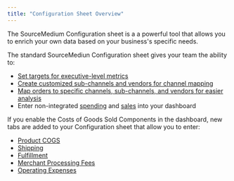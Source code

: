 ```yaml
---
title: "Configuration Sheet Overview"
---
```


The SourceMedium Configuration sheet is a a powerful tool that allows you to enrich your own data based on your business's specific needs.

The standard SourceMediun Configuration sheet gives your team the ability to:
- [Set targets for executive-level metrics](/data-inputs/configuration-sheet/can-i-set-targets-in-my-dashboard)
- [Create customized sub-channels and vendors for channel mapping](/data-inputs/configuration-sheet/configuration-sheet-overview.mdx)
- [Map orders to specific channels, sub-channels, and vendors for easier analysis](/data-inputs/configuration-sheet/configuration-sheet-overview.mdx)
- Enter non-integrated [spending](/data-inputs/configuration-sheet/how-do-i-include-marketing-spend-through-the-cost-tab-of-the-configuration-sheet) and [sales](/data-inputs/configuration-sheet/how-do-i-enter-non-integrated-sales-data-sales-tab) into your dashboard



If you enable the Costs of Goods Sold Components in the dashboard, new tabs are added to your Configuration sheet that allow you to enter:

- [Product COGS](/data-inputs/configuration-sheet/costs/how-do-i-surface-product-costs-from-platforms-outside-of-shopify-into-my-dashboard)
- [Shipping](/data-inputs/configuration-sheet/costs/how-do-i-surface-shipping-costs-within-my-dashboard)
- [Fulfillment](/data-inputs/configuration-sheet/costs/how-do-i-surface-fulfillment-costs-within-my-dashboard)
- [Merchant Processing Fees](/data-inputs/configuration-sheet/costs/how-do-i-surface-merchant-processing-fees-within-my-dashboard)
- [Operating Expenses](/data-inputs/configuration-sheet/costs/how-do-i-surface-operating-expenses-within-my-dashboard)
